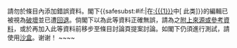 <div style=clear: both></div>{{{icon|[[Image:Information orange.svg|25px|alt=|link=]]}}}請勿於條目內添加錯誤資料。閣下{{<includeonly>safesubst:</includeonly>#if:{{{1|}}}|在[[:{{{1}}}]]中<span class="plainlinks">[{{{2}}} 此类]</span>}}的編輯已被視為[[Wikipedia:破壞|破壞]]並已遭[[Wikipedia:回退|回退]]。倘閣下以為此等資料正確無誤，請為之[[Wikipedia:列明來源|附上來源或參考資料]]，或於再加入此等資料前移步至條目討論頁提案討論。如閣下仍須進行測試，請使用[[Wikipedia:沙盒|沙盒]]。谢谢！ <!-- Template:Huggle/warn-error-2 --><!-- Template:uw-error2 -->~~<noinclude></noinclude>~~<noinclude>

{{Huggle/TemplateNotice|series = uw-error|max = 3|s1 = uw-e2|escalate = yes}}

</noinclude>